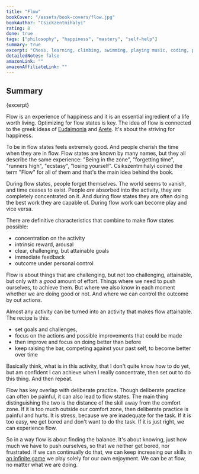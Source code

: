 ```yaml
---
title: "Flow"
bookCover: "/assets/book-covers/flow.jpg"
bookAuthor: "Csickzentmihalyi"
rating: 8
done: true
tags: ["philosophy", "happiness", "mastery", "self-help"]
summary: true
excerpt: "Chess, learning, climbing, swimming, playing music, coding, parkour, conversations, skiing, philosophizing, proving mathematical theorems, painting and a host of other activities can lead to the same cognitive and mental state => Flow."
detailedNotes: false
amazonLink: ""
amazonAffiliateLink: ""
---
```


## Summary

<p>{excerpt}</p>

Flow is an experience of happiness and it is an essential ingredient of a life worth living. Optimizing for flow states is key. The idea of flow is connected to the greek ideas of [Eudaimonia](https://en.wikipedia.org/wiki/Eudaimonia) and [Arete](https://en.wikipedia.org/wiki/Arete). It's about the striving for happiness.

To be in flow states feels extremely good. And people cherish the time when they are in flow. Flow states are known by many names, but they all describe the same experience: "Being in the zone", "forgetting time", "runners high", "ecstasy", "losing yourself". Csikszentmihalyi coined the term "Flow" for all of them and that's the main idea behind the book.

During flow states, people forget themselves. The world seems to vanish, and time ceases to exist. People *are* absorbed into the activity, they are completely concentrated on it. And during flow states they are often doing the best work they are capable of. During flow work can become play and vice versa.

There are definitive characteristics that combine to make flow states possible:
- concentration on the activity
- intrinsic reward, arousal
- clear, challenging, but attainable goals
- immediate feedback
- outcome under personal control

Flow is about things that are challenging, but not too challenging, attainable, but only with a *good* amount of effort. Things where we need to push ourselves, to achieve them. But where we also know in each moment whether we are doing good or not. And where we can control the outcome by out actions. 

Almost any activity can be turned into an activity that makes flow attainable. 
The recipe is this: 
- set goals and challenges, 
- focus on the actions and possible improvements that could be made
- then improve and focus on doing better than before
- keep raising the bar, competing against your past self, to become better over time

Basically think, what is in this activity, that I don't quite know how to do yet, but am confident I can achieve when I really concentrate, then set out to do this thing. And then repeat. 

Flow has key overlap with deliberate practice. Though deliberate practice can often be painful, it can also lead to flow states. The main thing distinguishing the two is the distance of the skill away from the comfort zone. If it is too much outside our comfort zone, then deliberate practice is painful and hurts. It is stress, because we are inadequate for the task. If it is too easy, we get bored and don't want to do the task. If it is just right, we can experience flow. 

So in a way flow is about finding the balance. It's about knowing, just how much we have to push ourselves, so that we neither get bored, nor frustrated. If we can continually do that, we can keep increasing our skills in [an infinite game](/booknotes/finite-and-infinite-games) we play solely for our own enjoyment. We can be at flow, no matter what we are doing.  